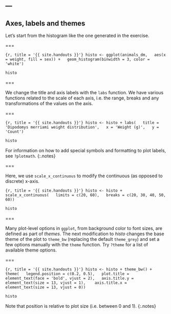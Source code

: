 ---
---

## Axes, labels and themes

Let's start from the histogram like the one generated in the exercise.

===

```{r, title = '{{ site.handouts }}'}
histo <- ggplot(animals_dm,
  aes(x = weight, fill = sex)) +
  geom_histogram(binwidth = 3, color = 'white')
```
```r
histo
```

===

We change the title and axis labels with the `labs` function. We have various functions related to the scale of each axis, i.e. the range, breaks and any transformations of the values on the axis.

===

```{r, title = '{{ site.handouts }}'}
histo <- histo + labs(
  title = 'Dipodomys merriami weight distribution',
  x = 'Weight (g)',
  y = 'Count')
```
```r
histo
```

For information on how to add special symbols and formatting to plot labels, see `?plotmath`.
{:.notes}

===

Here, we use `scale_x_continuous` to modify the continuous (as opposed to discrete) x-axis.

```{r, title = '{{ site.handouts }}'}
histo <- histo + scale_x_continuous(
  limits = c(20, 60),
  breaks = c(20, 30, 40, 50, 60))
```
```r
histo
```

===

Many plot-level options in `ggplot`, from background color to font sizes, are defined as part of *themes*. The next modification to *histo* changes the base theme of the plot to `theme_bw` (replacing the default `theme_grey`) and set a few options manually with the `theme` function. Try `?theme` for a list of available theme options.

===

```{r, title = '{{ site.handouts }}'}
histo <- histo + theme_bw() + theme(
  legend.position = c(0.2, 0.5),
  plot.title = element_text(face = 'bold', vjust = 2),
  axis.title.y = element_text(size = 13, vjust = 1), 
  axis.title.x = element_text(size = 13, vjust = 0))
```
```r
histo
```

Note that position is relative to plot size (i.e. between 0 and 1).
{:.notes}
